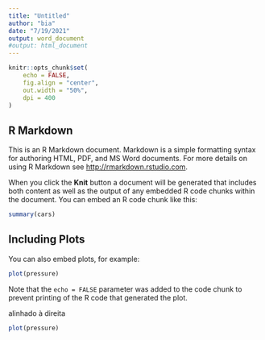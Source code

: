 ```yaml
---
title: "Untitled"
author: "bia"
date: "7/19/2021"
output: word_document
#output: html_document
---
```


```r
knitr::opts_chunk$set(
	echo = FALSE,
	fig.align = "center",
	out.width = "50%",
	dpi = 400
)
```



## R Markdown

This is an R Markdown document. Markdown is a simple formatting syntax for authoring HTML, PDF, and MS Word documents. For more details on using R Markdown see <http://rmarkdown.rstudio.com>.

When you click the **Knit** button a document will be generated that includes both content as well as the output of any embedded R code chunks within the document. You can embed an R code chunk like this:

```r
summary(cars)
```

<!-- quebra de pagina -->
\newpage 

## Including Plots

You can also embed plots, for example:

```r
plot(pressure)
```

Note that the `echo = FALSE` parameter was added to the code chunk to prevent printing of the R code that generated the plot.

alinhado à direita 

```r
plot(pressure)
```
